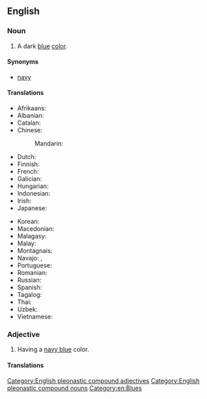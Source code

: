 ==English==

===Noun===
{{en-noun}}

# A dark [[blue]] [[color]].
#: {{color panel|000080}}

====Synonyms====
* [[navy]]

====Translations====
{{trans-top|a dark blue color}}
* Afrikaans: {{t|af|donkerblou}}
* Albanian: {{t|sq|blu e thellë}}
* Catalan: {{t|ca|blau marí|m}}
* Chinese:
*: Mandarin: {{t+|cmn|藏青|tr=Zàngqīng|sc=Hani}}
* Dutch: {{t+|nl|marineblauw|m}}
* Finnish: {{t+|fi|laivastonsininen}}
* French: {{t+|fr|bleu marine}}
* Galician: {{t+|gl|azul mariño|m}}
* Hungarian: {{t+|hu|tengerészkék}}
* Indonesian: {{t+|id|biru laut}}
* Irish: {{t+|ga|dúghorm}}
* Japanese: {{t|ja|ネービーブルー|tr=nēbīburū|sc=Jpan}}
{{trans-mid}}
* Korean: {{t|ko|네이비 블루|sc=Kore}}
* Macedonian: {{t|mk|тегет}}
* Malagasy: {{t|mg|momba ny sambo}}
* Malay: {{t|ms|biru laut}}
* Montagnais: {{t|moe|kakashteu-uasheshkunat}}
* Navajo: {{t|nv|łizhingo}}, {{t|nv|diłhiłgo dootłʼizh}}
* Portuguese: {{t+|pt|naval|m}}
* Romanian: {{t+|ro|bleumarin}}
* Russian: {{t+|ru|си́ний}}
* Spanish: {{t|es|azul marino|m}}
* Tagalog: {{t|tl|bughaw hukbong dagat|sc=Cyrl}}
* Thai: {{t+|th|กาล}}
* Uzbek: {{t|uz|to'q ko'|sc=Cyrl}}
* Vietnamese: {{t|vi|màu xanh nước biển}}
{{trans-bottom}}

===Adjective===
{{en-adj}}

# Having a [[navy blue#Noun|navy blue]] color.

====Translations====
{{trans-see|navy blue (adjective)|navy#English-color}}

[[Category:English pleonastic compound adjectives]]
[[Category:English pleonastic compound nouns]]
[[Category:en:Blues]]